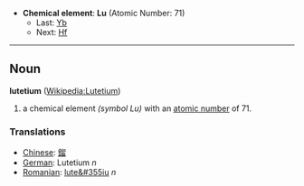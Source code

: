 *'''Chemical element''': '''Lu''' (Atomic Number: 71)
**Last: [[Ytterbium|Yb]]
**Next: [[Hafnium|Hf]]
----
== Noun ==
'''lutetium''' ([[en:Lutetium|Wikipedia:Lutetium]])

# a chemical element ''(symbol Lu)'' with an [[atomic number]] of 71.

===Translations===
*[[Chinese]]: [[鎦]]
*[[German]]:  Lutetium ''n''
*[[Romanian]]: [[lute&#355iu]] ''n''